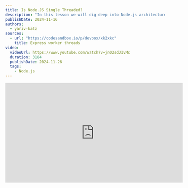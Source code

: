 ```yaml
---
title: Is Node.JS Single Threaded?
description: "In this lesson we will dig deep into Node.js architecture in order to answer the question: Is Node.JS single-threaded?"
publishDate: 2024-11-16
authors:
  - yariv-katz
sources: 
  - url: "https://codesandbox.io/p/devbox/xk2xkc"
    title: Express worker threads
video:
  videoUrl: https://www.youtube.com/watch?v=jnO2sdJIvMc
  duration: 3184
  publishDate: 2024-11-26
  tags:    
    - Node.js
---
```


<div class="not-content flex">
	<iframe
		className="mx-auto mb-10"
		width="560"
		height="315"
		src="https://www.youtube.com/embed/jnO2sdJIvMc?si=TStDh0Av8MZFooCX"
		title="YouTube video player"
		frameBorder="0"
		allow="accelerometer; autoplay; clipboard-write; encrypted-media; gyroscope; picture-in-picture; web-share"
		allowFullScreen
	/>
</div>

Unfortunately, I get to interview a lot of Node.JS developers, not a task I enjoy doing, but it's part of my job.  
One of the things that I noticed that the best developers also possess a good understanding of the underlying architecture of the technology they are using, and not just problem solving, stackoverflow copy-pasting developers.
A developers with good understanding of the theory, internals, architecture, and design of Node.JS will probably be a good Node.JS developer, and these are the developers I'm looking for.
So when I interview a lot of my questions are not coding exercise, or api, or god forbid riddles (why do interviewers ask riddles in an interview is something I will never understand), but in depth questions about the theory behind the technology they are using.

One of the questions I always ask a Node.JS developer is: **"Is Node.JS single-threaded?"**.  
TLDR; the answer is **NO**.

90% of the developers I asked this question got it wrong.
Among the popular wrong answers are:
- Yes, Node.JS is single-threaded.
- No, there are api's like: [Cluster](https://nodejs.org/docs/latest/api/cluster.html) or [Worker Threads](https://nodejs.org/docs/latest/api/worker_threads.html) that allow you to run multiple Node processes or multiple threads in Node.JS.  
While this answer is correct It's not exactly what I want to test here so I elaborate on the question: "In an hypothetical world where there are no api's like Cluster or Worker Threads, is Node.JS single-threaded?".  
The Cluster and worker threads api are not something a Node.JS developer uses on a daily basis, it is used for specific use cases, and not the usual everyday Node.JS development.
So when I ask if Node.JS is single-threaded, I'm asking about the everyday Node.JS development, not those special cases.
And when I explain the question again then the Developer will return to the original wrong answer: "In that case then yes, Node.JS is single-threaded if those api's are not used".

While it seems like this question is strictly theoretical, it actually touch a lot of aspects regarding the performance of our server, it's also helps us answer the important question before we start writing code: Is Node.js the right tool for the job?

## What is a Process? What is a Thread?


### Process

Before we dive into the Node.JS architecture, let's understand what is a process and what is a thread.
When we run our program with `node my-program.js` (or use other tool to run that wraps this command), we are creating a Node.JS process.
That process contains all the goodies that Node.js ships with like: V8, libuv, Event loop, etc.  
We can create multiple processes to run different programs, and each process will have its own memory space, and will run in parallel with other processes.
Processes are isolated from each other but they can communicate with each other using Inter-Process Communication (IPC) mechanisms which allows them to send messages to each other. 

### Thread

While process is more robust and isolated, threads are more lightweight. They run on the same process so unlike processes which require another Node.js instance with all it's goodies, threads are located in the same process which allows them to share memory.
Threads can communicate with each other using message passing, but they can also share memory which, we can manually create threads using the [Worker Threads](https://nodejs.org/docs/latest/api/worker_threads.html) api.

So now that we know what is a thread and what is a process, let's return to the original question: When we are running a JavaScript program using Node.js process, is that process only using a single thread (without the use of the Cluster or Worker Threads api)?

## But look Ma, JavaScript is single-threaded

When I type in google **"JavaScript"** and navigate to the [MDN](https://developer.mozilla.org/en-US/docs/Web/JavaScript) or [wikipedia page](https://en.wikipedia.org/wiki/JavaScript) (or any other respectable site) they will all say JavaScript is single-threaded.
For example MDN says:

> *JavaScript (JS) is a lightweight interpreted (or just-in-time compiled) programming language with first-class functions. While it is most well-known as the scripting language for Web pages, many non-browser environments also use it, such as Node.js, Apache CouchDB and Adobe Acrobat. JavaScript is a prototype-based, multi-paradigm, single-threaded, dynamic language, supporting object-oriented, imperative, and declarative (e.g. functional programming) styles.*

So isn't it proof that Node.JS is single-threaded?

NO!

While JavaScript is a programming language, Node.JS is a runtime environment for JavaScript, although they are related, they represent different things.

## JavaScript, JavaScript Engine, and JavaScript Runtime

Let's distinguish between these 3 concepts:

### JavaScript

JavaScript is a programming language defined by the [ECMAScript](https://ecma-international.org/publications-and-standards/standards/ecma-262/) standard.  
It is something virtual like a blueprint or an interface of how the language should behave, and it is not something that can be executed.
It's up to the JavaScript engine to implement the language and execute the code.

### JavaScript Engine

JavaScript Engine is the implementation of the JavaScript language as defined by the ECMAScript standard.  
It will turn the JavaScript code into machine code that can be executed by the machine.
It will arrange the execution of the code in a stack (LIFO), manage a heap for the non-primitive types, clean that heap from time to time using a garbage collector.
Popular JavaScript engines are the V8 engine, SpiderMonkey, Chakra, etc.
Node.js uses the V8 engine.

### JavaScript Runtime

Let's examine the definition of the JavaScript language in the [EcmaScript standard](https://tc39.es/ecma262/).
Observing the list of features that the language should support, we will notice that a lot of the things that we use everyday are not defined there.
Things like the `console` object, the `setTimeout` function, the `fetch` function, the `require` function, etc.
These are not part of the JavaScript language, they are implemented as part of the JavaScript runtime.
While a lot of the api's we use are part of the JavaScript runtime, we will notice that a lot of them still have similar api's.
For example `console.log` is pretty similar no matter which JavaScript runtime you are using, same goes for `setTimeout`, `fetch`, etc.
There are group like the help define web standards like the [WHATWG](https://whatwg.org/) and the [W3C](https://www.w3.org/) that help define the web api's that are part of the JavaScript runtime.
And the JavaScript backend runtime like Node.js strive to follow those standards.
Alot of those standarts are defined in the [WHATWG github](https://github.com/whatwg) for example you can find the standard defined for the fetch in the [fetch](https://github.com/whatwg/fetch) repository.

Among the popular JavaScript runtime are the browsers, and Node.js.
The runtimes are using the JavaScript engine to execute the JavaScript code, but they also have other parts to integrate JavaScript with the actual runtime that they represent.
For example  JavaScript do not have any api for reading files, but when you are creating a backend server then you might need to read files, so Node.js is a runtime that implemented a module for reading files, created C++ code to read files efficiently, and integrated that with the V8 engine.
JavaScript by itself will be pretty useless, it has to run somewhere, and it has to integrate with the running environment, rather it's the browsers or the OS.

## JS, JS Engine, JS Runtime which one is single-threaded?

Now let's circle back to the original question: "Is Node.JS single-threaded?".  
While everybody I asked jumped with the answer "Yes it is!" Look even wikipedia says JavaScript is single-threaded, now we are starting to understand that while JavaScript is single-threaded, Node.js is not.  
Let's go back to the concepts we just defined:

- **JavaScript** - is JavaScript single-threaded? Remeber JavaScript is a definition of a language as defined by ECMAScript, it's not the actual implementation.
What we can do is check the ECMAScript standard, and we will see that it does not define anything about threads, processes, or anything related to that.
So the answer is YES, JavaScript is defined by the ECMAScript standard as single-threaded.
- **JavaScript Engine** - Is the JavaScript engine single-threaded? The answer is an easy YES, since JavaScript is single threaded and the engine is the implementation of the language, then the engine is also single-threaded.
- **JavaScript Runtime** - I guess that depends on the runtime, but if looking at Node.js then the answer is NO, Node.js is not single-threaded.
When code reaches the C++ part of Node.js it can decide to use a thread from a thread pool or delegate the task to the kernel.

## Node.js architecture

A JavaScript runtime (like Node.JS) includes a JavaScript engine (like V8), and allows us to run JavaScript code.
Here are some of the things that are included in Node.JS architecture:
- Event queue - stores the incoming client requests
- Event loop - infinite loop that executes the requests in the event queue
- V8 engine - Executes the JavaScript code
- Thread pool - The event loop can delegate tasks to the thread pool, which is a pool of threads that can execute tasks in parallel.

The Event loop and V8 both run in the same thread (AKA the main thread), but the thread pool can run in parallel.
Node.JS is single-threaded in the sense that the Event loop and V8 run in the same thread, there is a single main thread that executes the JavaScript code.
The Event loop runs on the main thread and can handle some I/O operations in a non-blocking way, and delegate external tasks to the thread pool.

I like to look at Node.JS as automatic multi-threading, mostly I program in a single-threaded way, and Node.JS then takes care of the multi-threading for me.

## Example

Let's take a look at the following example which will help us answer the question is Node.js the right tool for the job?  
In the following example we are creating a simple express server with 2 routes:
- `/random` - will return a random number.
- `/fibonacci/:number` - will calculate the fibonacci number of the given number.

While we calculate the fibonacci number we will examine requests that try to get a random number.
We will then profile our app to understand where our main thread is stuck and then open a new thread to handle the fibonacci calculation.

Create a new folder and run npm init in that folder and install express:

```bash
mkdir nodejs-architecture
cd nodejs-architecture
npm init --yes
npm install express
```

Create the file `fibonacci.mjs` that expose a function that recursively calculate the fibonacci number:

```javascript
/**
 * recursive function to calculate the nth fibonacci number
 * @param {number} n 
 * @returns 
 */
export function fibonacci(n) {
	if (n === 0) {
		return 0;
	}
	if (n === 1) {
		return 1;
	}
	return fibonacci(n - 1) + fibonacci(n - 2);
}
```

simple recursive function that calculates the fibonacci number.  
Now let's create the express server in the file `server.mjs`:

```javascript
import createApplication from 'express';
import { fibonacci } from './fibonacci.mjs';

const app = createApplication();

// this path will return a random number
app.get('/random', (_req, res) => {
	res.send(Math.random().toString());
});

// this path will use the fibonacci function to calculate the fibonacci number that we are getting in the path param
app.get('/fibonacci/:n(\\d+)', (req, res) => {
	const n = parseInt(req.params.n, 10);	
	const result = fibonacci(n);
	res.send(result.toString());
});

app.listen(3000, () => {
	console.log('Server is running on port 3000');
});
```

We can run our server using:

```bash
node server.mjs
```

This simple example represents the weakness of Node.js, while the fibonacci function is running the main thread is stuck and can't handle other requests.
We can activate this server and try calculating the fibonacci number of 40 for example, and then try to get a random number while the fibonacci calculation is running.
We will notice that the server is stuck, while Node.js shines in tasks like I/O operations, Database queries, etc. it is not the best tool for calculation sync tasks like the one we showed here.
In this example this is clear what is causing our main thread to get stuck, but in a real-world application it might be harder to find the bottleneck.
That is why we can profile our application to examine where the main thread is stuck.  
To run our server with the profiler we can use the following command:

```bash
node --prof server.mjs
```

after running your server with the profiler go to the routes that cause the bottleneck, in our example try to go to `/fibonacci/50` and then go to `/random` and see that the server is stuck.
After you get the server stuck time to analyze what caused the main thread to choke like it did. You will find a file that is created in the same folder with the name `isolate-0xnnnnnnnnnnnn-v8.log` we need to transfer that file to something more human readable so run the following:

```bash
node --prof-process isolate-...-v8.log > processed.txt
```

replace the `isolate-...-v8.log` with the actual file name that was created in your folder and you should see the file `processed.txt` that contains the profile of the server.
In my example it looked like the following:

```
Statistical profiling result from isolate-0x7fe6f8008000-69984-v8.log, (140861 ticks, 447 unaccounted, 0 excluded).

 [Shared libraries]:
   ticks  total  nonlib   name

 [JavaScript]:
   ticks  total  nonlib   name
  140390   99.7%   99.7%  JS: *fibonacci file:///Users/yarivkatz/Development/academeez-node-architecture/fibonacci.mjs:8:26
      1    0.0%    0.0%  JS: ~lazyEventEmitterAsyncResource node:events:101:39
      1    0.0%    0.0%  JS: ~fibonacci file:///Users/yarivkatz/Development/academeez-node-architecture/fibonacci.mjs:8:26
      1    0.0%    0.0%  JS: ~encodeRealpathResult node:fs:2518:30
      1    0.0%    0.0%  JS: wasm-function[15]
      1    0.0%    0.0%  JS: ^trySelf node:internal/modules/cjs/loader:503:17
      1    0.0%    0.0%  JS: ^setHeader node:_http_outgoing:650:57
      1    0.0%    0.0%  JS: ^realpathSync node:fs:2553:22
      1    0.0%    0.0%  JS: ^processTicksAndRejections node:internal/process/task_queues:67:35
      1    0.0%    0.0%  JS: ^isatty node:tty:42:16
      1    0.0%    0.0%  JS: ^debuglog node:internal/util/debuglog:76:18
      1    0.0%    0.0%  JS: ^compileForPublicLoader node:internal/bootstrap/realm:322:25
      1    0.0%    0.0%  JS: ^URL node:internal/url:763:14
      1    0.0%    0.0%  JS: ^SafeMap node:internal/per_context/primordials:413:16
      1    0.0%    0.0%  JS: ^Module._resolveFilename node:internal/modules/cjs/loader:964:35
      1    0.0%    0.0%  JS: ^Module._findPath node:internal/modules/cjs/loader:564:28
      1    0.0%    0.0%  JS: *normalizeString node:path:66:25
      1    0.0%    0.0%  Builtin: StringAdd_CheckNone
      1    0.0%    0.0%  Builtin: StrictEqual_Baseline
      1    0.0%    0.0%  Builtin: RegExpReplace
      1    0.0%    0.0%  Builtin: LoadIC_NoFeedback
      1    0.0%    0.0%  Builtin: InterpreterEntryTrampoline
      1    0.0%    0.0%  Builtin: FastNewObject
      1    0.0%    0.0%  Builtin: Call_ReceiverIsAny
      1    0.0%    0.0%  Builtin: CallFunction_ReceiverIsNullOrUndefined

 [C++]:
   ticks  total  nonlib   name

 [Summary]:
   ticks  total  nonlib   name
  140414   99.7%   99.7%  JavaScript
      0    0.0%    0.0%  C++
     23    0.0%    0.0%  GC
      0    0.0%          Shared libraries
    447    0.3%          Unaccounted

 [C++ entry points]:
   ticks    cpp   total   name

 [Bottom up (heavy) profile]:
  Note: percentage shows a share of a particular caller in the total
  amount of its parent calls.
  Callers occupying less than 1.0% are not shown.

   ticks parent  name
  140390   99.7%  JS: *fibonacci file:///Users/yarivkatz/Development/academeez-node-architecture/fibonacci.mjs:8:26
  140390  100.0%    JS: *fibonacci file:///Users/yarivkatz/Development/academeez-node-architecture/fibonacci.mjs:8:26
  140390  100.0%      JS: *fibonacci file:///Users/yarivkatz/Development/academeez-node-architecture/fibonacci.mjs:8:26
  140390  100.0%        JS: *fibonacci file:///Users/yarivkatz/Development/academeez-node-architecture/fibonacci.mjs:8:26
  140390  100.0%          JS: *fibonacci file:///Users/yarivkatz/Development/academeez-node-architecture/fibonacci.mjs:8:26
  140390  100.0%            JS: *fibonacci file:///Users/yarivkatz/Development/academeez-node-architecture/fibonacci.mjs:8:26

```

according to the **Summary**:

```
[Summary]:
   ticks  total  nonlib   name
  140414   99.7%   99.7%  JavaScript
      0    0.0%    0.0%  C++
     23    0.0%    0.0%  GC
      0    0.0%          Shared libraries
    447    0.3%          Unaccounted
```

our problem is in our JavaScript code, and looking at the analysis of the JavaScript code we can see that the bottleneck is in the `fibonacci` function:

```
[JavaScript]:
   ticks  total  nonlib   name
  140390   99.7%   99.7%  JS: *fibonacci file:///Users/yarivkatz/Development/academeez-node-architecture/fibonacci.mjs:8:26
	...
```

## Manually creating threads

We can manually create a thread to calculate the fibonacci number, and then delegate the task to that thread.
Change the `server.mjs` file to the following:

```javascript
import { Worker } from 'worker_threads';
// ...
function fibonacciThread(n) {
	return new Promise((resolve, reject) => {
		const worker = new Worker('./fibonacci.mjs', { workerData: n });
		worker.on('message', resolve);
		worker.on('error', reject);
		worker.on('exit', (code) => {
			if (code !== 0)
				reject(new Error(`Worker stopped with exit code ${code}`));
		});
	});
}

app.get('/fibonacci/:n(\\d+)', async (req, res) => {
	// create a thread for fibonacci calculation
	const n = parseInt(req.params.n);
	const result = await fibonacciThread(n);
	res.send(result.toString());
});
// ...
```

We are creating a new thread using the `Worker` api, the thread will run the file `fibonacci.mjs` and will get the number to calculate as a parameter.
We can change the `fibonacci.mjs` file to the following:

```javascript
import { parentPort, workerData } from 'worker_threads';

export function fibonacci(n) {
	// ...
}

const result = fibonacci(workerData);

parentPort.postMessage(result);
```

If we activate our server and calculate a large fibonacci number we will see that the server is not stuck anymore, and we can still get random numbers while the fibonacci calculation is running.
If we run our server using `--prof` we will see that the main thread is not stuck anymore. We will get 2 `isolate` files one for the thread which we will notice that it spend a lot of time in the fibonacci function, and the other for the main thread which should be quite free.
What we saw is a stravation of the main thread which caused the server to be stuck, and we solved that by delegating the task to another thread and by doing so freeing the main thread to handle other requests.

Opening a new thread has a lot of overhead, so if it's something that is happening often we might consider using a thread pool.
Opening a thread is something that is not done often in Node.js, the event driven design combined with hight performance I/O operations prevents the usage of threads in most cases.
If you find out that you have to use threads often and it's the only way for you to solve your server choking problem then you might want to consider using a different technology that is more suited for that kind of tasks.
Understanding Node.js architecture if important for understanding if Node.js is the right tool for the job.

## Best Practice

In my opinion backend developers should start saying the word **NO** more often.
Let me explain what I mean by that.
Often I see backend developers are treated like Cinderella, remember the scene in Cinderella where the evil stepmother and stepsisters are throwing all the work on Cinderella while saying "Do this Cinderella, Do that Cinderella".
Often backend developers are asked from all over to do this api and that api.
The backend developer job is not to please every request the client needs, the job is to present certain logic that is oriented from the data and not from the clients.
Think of it like this, the clients wants to make "Pizze" the backend should not create and API to make "Pizze" the backend should create an API to make "Dough", "Sauce", "Cheese", etc. and then the client can use those API's to create the "Pizze".
Often with that kind of approach, calculations are done in the frontend.
So if the client asks for Pizza in one request, the backend developer should say NO.

Another example of saying no, is often the client will request an API to send him back millions of results from the database, perhaps the client is creating a Select with a lot of options.
Obviously it will be easier for the client to get all the results and place them in the Select, but this is where the backend developer should say NO, and not focus on making the client life always easier.
Instead the backend developer should say please provide me with pagination in each request, and supply the data paginated.
Often the API's that are choking the server are those that require sync computations on millions of results from the database, and since no user can actually read million records my guess is that must of the time pagination needs to play a role there.

## Summary

So to answer the question: "Is Node.JS single-threaded?".
The answer is **NO**.
Node.JS is single-threaded in the sense that the Event loop and V8 run in the same thread - which is called the main thread, but it is multi-threaded in the sense that it can delegate tasks to the thread pool, and delegate tasks to the kernel.
The event Non-Blocking nature of Node.JS allows us to utilize the main thread, thread pool, kernel, and other resources in an efficient way, and utilize the full parallel capabilities of the machine.

The way I look at it, I get automatic multi-threading without the need to manage threads most of the time (managing threads is extremely hard and error-prone), and I can focus on writing the actual application while knowing that Node.JS is taking care of the multi-threading for me.

Why am I asking this question in an interview? And why is it important to know this?  
The theory is actually connecting to the practical when it comes to main thread starvation, and how to handle it.
Knowing what the main thread is handling and what is delegated elsewhere can really help when your server is slow.
There are many times when knowing those facts helped me solve that problem, when no other developer could.
For example if your server is slow you can profile the main thread to understand what tasks are blocking the main thread, you can examine memory leaks (cause the main thread is also running the garbage collector), and in some cases, yes you will have to use the Cluster or Worker Threads api to run multiple Node processes or multiple threads in Node.JS.

